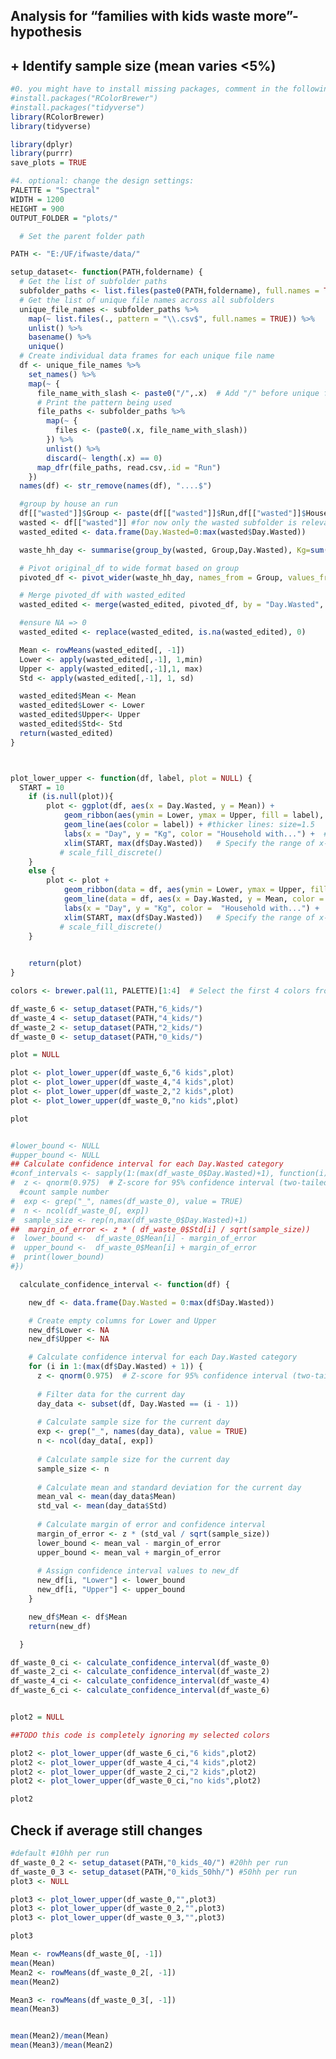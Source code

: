 ## Analysis for "families with kids waste more"-hypothesis 
## + Identify sample size (mean varies <5%)

```r
#0. you might have to install missing packages, comment in the following 2 lines to do so
#install.packages("RColorBrewer")
#install.packages("tidyverse")
library(RColorBrewer)
library(tidyverse)

library(dplyr)
library(purrr)
save_plots = TRUE

#4. optional: change the design settings: 
PALETTE = "Spectral"
WIDTH = 1200
HEIGHT = 900
OUTPUT_FOLDER = "plots/"
```

```r
  # Set the parent folder path

PATH <- "E:/UF/ifwaste/data/"

setup_dataset<- function(PATH,foldername) {
  # Get the list of subfolder paths
  subfolder_paths <- list.files(paste0(PATH,foldername), full.names = TRUE)
  # Get the list of unique file names across all subfolders
  unique_file_names <- subfolder_paths %>%
    map(~ list.files(., pattern = "\\.csv$", full.names = TRUE)) %>%
    unlist() %>%
    basename() %>%
    unique()
  # Create individual data frames for each unique file name
  df <- unique_file_names %>%
    set_names() %>%
    map(~ {
      file_name_with_slash <- paste0("/",.x)  # Add "/" before unique filename
      # Print the pattern being used
      file_paths <- subfolder_paths %>%
        map(~ {
          files <- (paste0(.x, file_name_with_slash))
        }) %>%
        unlist() %>%
        discard(~ length(.x) == 0)
      map_dfr(file_paths, read.csv,.id = "Run")
    })
  names(df) <- str_remove(names(df), "....$")

  #group by house an run 
  df[["wasted"]]$Group <- paste(df[["wasted"]]$Run,df[["wasted"]]$House,sep="_")
  wasted <- df[["wasted"]] #for now only the wasted subfolder is relevant
  wasted_edited <- data.frame(Day.Wasted=0:max(wasted$Day.Wasted))

  waste_hh_day <- summarise(group_by(wasted, Group,Day.Wasted), Kg=sum(Kg))

  # Pivot original_df to wide format based on group
  pivoted_df <- pivot_wider(waste_hh_day, names_from = Group, values_from = Kg)

  # Merge pivoted_df with wasted_edited
  wasted_edited <- merge(wasted_edited, pivoted_df, by = "Day.Wasted", all.x = TRUE)

  #ensure NA => 0
  wasted_edited <- replace(wasted_edited, is.na(wasted_edited), 0)

  Mean <- rowMeans(wasted_edited[, -1])
  Lower <- apply(wasted_edited[,-1], 1,min)
  Upper <- apply(wasted_edited[,-1],1, max)
  Std <- apply(wasted_edited[,-1], 1, sd)

  wasted_edited$Mean <- Mean
  wasted_edited$Lower <- Lower
  wasted_edited$Upper<- Upper
  wasted_edited$Std<- Std
  return(wasted_edited)
}



plot_lower_upper <- function(df, label, plot = NULL) {
  START = 10
    if (is.null(plot)){
        plot <- ggplot(df, aes(x = Day.Wasted, y = Mean)) +
            geom_ribbon(aes(ymin = Lower, ymax = Upper, fill = label), alpha = 0.25, show.legend=FALSE) +
            geom_line(aes(color = label)) + #thicker lines: size=1.5
            labs(x = "Day", y = "Kg", color = "Household with...") +  # Specify legend titles
            xlim(START, max(df$Day.Wasted))   # Specify the range of x-axis +
           # scale_fill_discrete()
    }
    else {
        plot <- plot + 
            geom_ribbon(data = df, aes(ymin = Lower, ymax = Upper, fill = label), alpha = 0.25, show.legend=FALSE) +
            geom_line(data = df, aes(x = Day.Wasted, y = Mean, color = label)) +
            labs(x = "Day", y = "Kg", color =  "Household with...") +  # Specify legend titles
            xlim(START, max(df$Day.Wasted))   # Specify the range of x-axis
           # scale_fill_discrete()
    }

    
    return(plot)
}

```



```r
colors <- brewer.pal(11, PALETTE)[1:4]  # Select the first 4 colors from the Spectral palette

df_waste_6 <- setup_dataset(PATH,"6_kids/")
df_waste_4 <- setup_dataset(PATH,"4_kids/")
df_waste_2 <- setup_dataset(PATH,"2_kids/")
df_waste_0 <- setup_dataset(PATH,"0_kids/")

```

```r
plot = NULL

plot <- plot_lower_upper(df_waste_6,"6 kids",plot)
plot <- plot_lower_upper(df_waste_4,"4 kids",plot)
plot <- plot_lower_upper(df_waste_2,"2 kids",plot)
plot <- plot_lower_upper(df_waste_0,"no kids",plot)

plot



```
```r

#lower_bound <- NULL
#upper_bound <- NULL
## Calculate confidence interval for each Day.Wasted category
#conf_intervals <- sapply(1:(max(df_waste_0$Day.Wasted)+1), function(i) {
#  z <- qnorm(0.975)  # Z-score for 95% confidence interval (two-tailed)
  #count sample number
#  exp <- grep("_", names(df_waste_0), value = TRUE)
#  n <- ncol(df_waste_0[, exp])
#  sample_size <- rep(n,max(df_waste_0$Day.Wasted)+1)
##  margin_of_error <- z * ( df_waste_0$Std[i] / sqrt(sample_size))
#  lower_bound <-  df_waste_0$Mean[i] - margin_of_error
#  upper_bound <-  df_waste_0$Mean[i] + margin_of_error
#  print(lower_bound)
#})

```

```r

  calculate_confidence_interval <- function(df) {

    new_df <- data.frame(Day.Wasted = 0:max(df$Day.Wasted))

    # Create empty columns for Lower and Upper
    new_df$Lower <- NA
    new_df$Upper <- NA

    # Calculate confidence interval for each Day.Wasted category
    for (i in 1:(max(df$Day.Wasted) + 1)) {
      z <- qnorm(0.975)  # Z-score for 95% confidence interval (two-tailed)
      
      # Filter data for the current day
      day_data <- subset(df, Day.Wasted == (i - 1))
      
      # Calculate sample size for the current day
      exp <- grep("_", names(day_data), value = TRUE)
      n <- ncol(day_data[, exp])
      
      # Calculate sample size for the current day
      sample_size <- n
      
      # Calculate mean and standard deviation for the current day
      mean_val <- mean(day_data$Mean)
      std_val <- mean(day_data$Std)
      
      # Calculate margin of error and confidence interval
      margin_of_error <- z * (std_val / sqrt(sample_size))
      lower_bound <- mean_val - margin_of_error
      upper_bound <- mean_val + margin_of_error
      
      # Assign confidence interval values to new_df
      new_df[i, "Lower"] <- lower_bound
      new_df[i, "Upper"] <- upper_bound
    }

    new_df$Mean <- df$Mean
    return(new_df)

  }

```

```r
df_waste_0_ci <- calculate_confidence_interval(df_waste_0)
df_waste_2_ci <- calculate_confidence_interval(df_waste_2)
df_waste_4_ci <- calculate_confidence_interval(df_waste_4)
df_waste_6_ci <- calculate_confidence_interval(df_waste_6)


plot2 = NULL

##TODO this code is completely ignoring my selected colors

plot2 <- plot_lower_upper(df_waste_6_ci,"6 kids",plot2)
plot2 <- plot_lower_upper(df_waste_4_ci,"4 kids",plot2)
plot2 <- plot_lower_upper(df_waste_2_ci,"2 kids",plot2)
plot2 <- plot_lower_upper(df_waste_0_ci,"no kids",plot2)

plot2

```






## Check if average still changes 
```r

#default #10hh per run 
df_waste_0_2 <- setup_dataset(PATH,"0_kids_40/") #20hh per run 
df_waste_0_3 <- setup_dataset(PATH,"0_kids_50hh/") #50hh per run
plot3 <- NULL

plot3 <- plot_lower_upper(df_waste_0,"",plot3)
plot3 <- plot_lower_upper(df_waste_0_2,"",plot3)
plot3 <- plot_lower_upper(df_waste_0_3,"",plot3)

plot3
```

```r

Mean <- rowMeans(df_waste_0[, -1])
mean(Mean)
Mean2 <- rowMeans(df_waste_0_2[, -1])
mean(Mean2)

Mean3 <- rowMeans(df_waste_0_3[, -1])
mean(Mean3)


mean(Mean2)/mean(Mean)
mean(Mean3)/mean(Mean2)


```